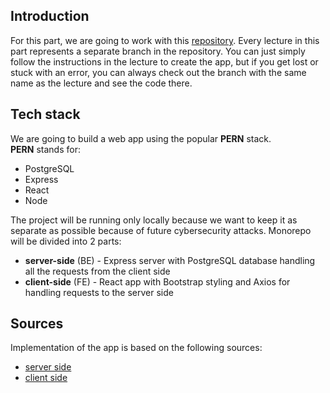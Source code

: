 
## Introduction
For this part, we are going to work with this [repository](https://git.kpi.fei.tuke.sk/hackhealth/web_app). Every lecture in this part represents a separate branch in the repository. You can just simply follow the instructions in the lecture to create the app, but if you get lost or stuck with an error, you can always check out the branch with the same name as the lecture and see the code there. <br />

## Tech stack

We are going to build a web app using the popular **PERN** stack. <br />
**PERN** stands for:
* PostgreSQL
* Express
* React
* Node

The project will be running only locally because we want to keep it as separate as possible because of future cybersecurity attacks.
Monorepo will be divided into 2 parts:
* **server-side** (BE) - Express server with PostgreSQL database handling all the requests from the client side
* **client-side** (FE) - React app with Bootstrap styling and Axios for handling requests to the server side

## Sources
Implementation of the app is based on the following sources:
* [server side](https://www.youtube.com/watch?v=7UQBMb8ZpuE&t=3567s)
* [client side](https://www.youtube.com/watch?v=cjqfF5hyZFg&t=2740s)